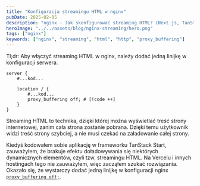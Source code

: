 ```yaml
---
title: "Konfiguracja streamingu HTML w nginx"
pubDate: 2025-02-05
description: "nginx - Jak skonfigurować streaming HTML? (Next.js, TanStack Start)"
heroImage: "../../assets/blog/nginx-streaming/hero.png"
tags: ["nginx"]
keywords: ["nginx", "streaming", "html", "http", "proxy_buffering"]
---
```


Tl;dr: Aby włączyć streaming HTML w nginx, należy dodać jedną linijkę w konfiguracji serwera.

```nginx showLineNumbers
server {
    #...kod...

    location / {
        #...kod...
        proxy_buffering off; # [!code ++]
    }
}
```


<BlogHeader tag="h2" text="Co to jest streaming HTML?" href="co-to-streaming" />
Streaming HTML to technika, dzięki której można wyświetlać treść strony
internetowej, zanim cała strona zostanie pobrana. Dzięki temu użytkownik widzi
treść strony szybciej, a nie musi czekać na załadowanie całej strony.

Kiedyś kodowałem sobie aplikację w frameworku TanStack Start, zauważyłem, że brakuje efektu doładowywania się niektórych dynamicznych elementów, czyli tzw. streamingu HTML. Na Vercelu i innych hostingach tego nie zauważyłem, więc zacząłem szukać rozwiązania. Okazało się, że wystarczy dodać jedną linijkę w konfiguracji nginx <a class="text-foreground underline" href="https://nginx.org/en/docs/http/ngx_http_proxy_module.html#proxy_buffering" target="_blank">`proxy_buffering off;`</a>.
